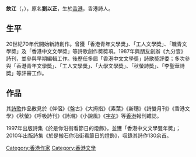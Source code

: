 '''飲江'''（{{lang-en|'''Yam Gong'''}}，{{bd|1949年|12月|||catIdx=L劉}}），原名'''劉以正'''，生於[[香港|香港]]，香港詩人。
==生平==
20世紀70年代開始新詩創作。曾獲「香港青年文學奬」、「工人文學奬」、「職青文學奬」及「香港中文文學奬」等詩歌創作奬奬項。1987年與朋友創辦《九分壹》詩刊，並參與早期編輯工作。後歷任多屆「香港中文文學奬」詩歌奬評委；多次參與「香港青年文學奬」、「工人文學奬」、「大學文學奬」、「秋螢詩奬」、「李聖華詩奬」等評審工作。
==作品==
其[[詩歌|詩歌]]作品散見於《伴侶》《盤古》《大拇指》《素葉》《新穗》《詩雙月刊》《香港文學》《秋螢》《呼吸詩刊》《詩潮》《小說風》《[[字花|字花]]》等[[香港|香港]]報刊雜誌。

1997年出版詩集《於是你沿街看節日的燈飾》，並獲「香港中文文學雙年奬」；2010年出版詩集《於是搬石你沿街看節日的燈飾》，収錄其詩作130余首。

{{HK-bio-stub}}

[[Category:香港作家|Category:香港作家]]
[[Category:香港文學|Category:香港文學]]